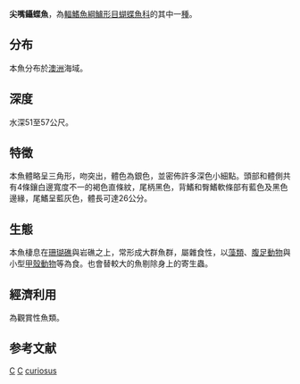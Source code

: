 {{Speciesbox 
| taxon = Chelmonops curiosus
| image = ChelmonopsCuriosusRLS.jpg
| status = LC
| status_system = IUCN3.1
| authority = [[Kuiter|Kuiter]], 1986
| synonyms = 
}}
'''尖嘴鑷蝶魚'''，為[[輻鰭魚綱|輻鰭魚綱]][[鱸形目|鱸形目]][[蝴蝶魚科|蝴蝶魚科]]的其中一[[種|種]]。

==分布==
本魚分布於[[澳洲|澳洲]]海域。

==深度==
水深51至57公尺。

==特徵==
本魚體略呈三角形，吻突出，體色為銀色，並密佈許多深色小細點。頭部和體側共有4條鑲白邊寬度不一的褐色直條紋，尾柄黑色，背鰭和臀鰭軟條部有藍色及黑色邊緣，尾鰭呈藍灰色，體長可達26公分。

==生態==
本魚棲息在[[珊瑚礁|珊瑚礁]]與岩礁之上，常形成大群魚群，屬雜食性，以[[藻類|藻類]]、[[腹足動物|腹足動物]]與小型[[甲殼動物|甲殼動物]]等為食。也會替較大的魚剔除身上的寄生蟲。

==經濟利用==
為觀賞性魚類。

==参考文献==
{{Reflist}}
{{Taxonbar}}

[[Category:1986年描述的魚類|C]]
[[Category:觀賞魚|C]]
[[Category:鑷蝶魚屬|curiosus]]